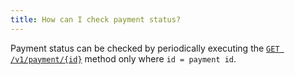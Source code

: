 ```yaml
---
title: How can I check payment status?
---
```


Payment status can be checked by periodically executing the 
[`GET /v1/payment/{id}`](/api-reference/endpoint//v1-payment-id) method only where `id = payment id`.
